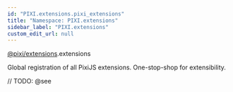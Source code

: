 ```yaml
---
id: "PIXI.extensions.pixi_extensions"
title: "Namespace: PIXI.extensions"
sidebar_label: "PIXI.extensions"
custom_edit_url: null
---
```


[@pixi/extensions](../modules/pixi_extensions).extensions


Global registration of all PixiJS extensions. One-stop-shop for extensibility.



// TODO: @see

        












    